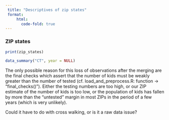 ```yaml
---
 title: "Descriptives of zip states"
 format:
     html:
       code-fold: true
---
```


### ZIP states
```r
print(zip_states)
```

```r
data_summary("CT", year = NULL)
```

The only possible reason for this loss of observations after the merging are the final checks which assert that the number of kids must be weakly greater than the number of tested (cf. load_and_preprocess.R: function -> "final_checks()"). Either the testing numbers are too high, or our ZIP estimate of the number of kids is too low, or the population of kids has fallen by more than the "untested" margin in most ZIPs in the period of a few years (which is very unlikely).

Could it have to do with cross walking, or is it a raw data issue?